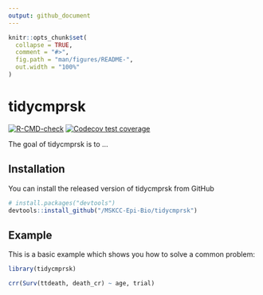 ```yaml
---
output: github_document
---
```


<!-- README.md is generated from README.Rmd. Please edit that file -->

```r
knitr::opts_chunk$set(
  collapse = TRUE,
  comment = "#>",
  fig.path = "man/figures/README-",
  out.width = "100%"
)
```

# tidycmprsk

<!-- badges: start -->
[![R-CMD-check](https://github.com/MSKCC-Epi-Bio/tidycmprsk/workflows/R-CMD-check/badge.svg)](https://github.com/MSKCC-Epi-Bio/tidycmprsk/actions)
[![Codecov test coverage](https://codecov.io/gh/MSKCC-Epi-Bio/tidycmprsk/branch/main/graph/badge.svg)](https://codecov.io/gh/ddsjoberg/tidycmprsk?branch=main)
<!-- badges: end -->

The goal of tidycmprsk is to ...

## Installation

You can install the released version of tidycmprsk from GitHub

``` r
# install.packages("devtools")
devtools::install_github("/MSKCC-Epi-Bio/tidycmprsk")
```
## Example

This is a basic example which shows you how to solve a common problem:

```r
library(tidycmprsk)

crr(Surv(ttdeath, death_cr) ~ age, trial)
```
